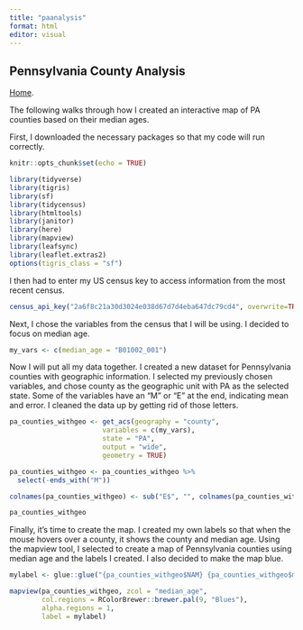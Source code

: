 ```yaml
---
title: "paanalysis"
format: html
editor: visual
---
```


## Pennsylvania County Analysis

[Home](https://jennaahart.github.io/ahartwebsite/Index.html).

The following walks through how I created an interactive map of PA counties based on their median ages.

First, I downloaded the necessary packages so that my code will run correctly.

```r
knitr::opts_chunk$set(echo = TRUE)

library(tidyverse)
library(tigris)
library(sf)
library(tidycensus)
library(htmltools)
library(janitor)
library(here)
library(mapview)
library(leafsync)
library(leaflet.extras2)
options(tigris_class = "sf")
```

I then had to enter my US census key to access information from the most recent census.

```r
census_api_key("2a6f8c21a30d3024e038d67d7d4eba647dc79cd4", overwrite=TRUE)
```

Next, I chose the variables from the census that I will be using. I decided to focus on median age.

```r
my_vars <- c(median_age = "B01002_001")

```

Now I will put all my data together. I created a new dataset for Pennsylvania counties with geographic information. I selected my previously chosen variables, and chose county as the geographic unit with PA as the selected state. Some of the variables have an "M" or "E" at the end, indicating mean and error. I cleaned the data up by getting rid of those letters.

```r
pa_counties_withgeo <- get_acs(geography = "county",
                       variables = c(my_vars),
                       state = "PA",
                       output = "wide",
                       geometry = TRUE)

pa_counties_withgeo <- pa_counties_withgeo %>%
  select(-ends_with("M"))

colnames(pa_counties_withgeo) <- sub("E$", "", colnames(pa_counties_withgeo)) # $ means end of string only

pa_counties_withgeo

```

Finally, it's time to create the map. I created my own labels so that when the mouse hovers over a county, it shows the county and median age. Using the mapview tool, I selected to create a map of Pennsylvania counties using median age and the labels I created. I also decided to make the map blue.

```r


mylabel <- glue::glue("{pa_counties_withgeo$NAM} {pa_counties_withgeo$median_age}")

mapview(pa_counties_withgeo, zcol = "median_age",
        col.regions = RColorBrewer::brewer.pal(9, "Blues"), 
        alpha.regions = 1,
        label = mylabel)

```
